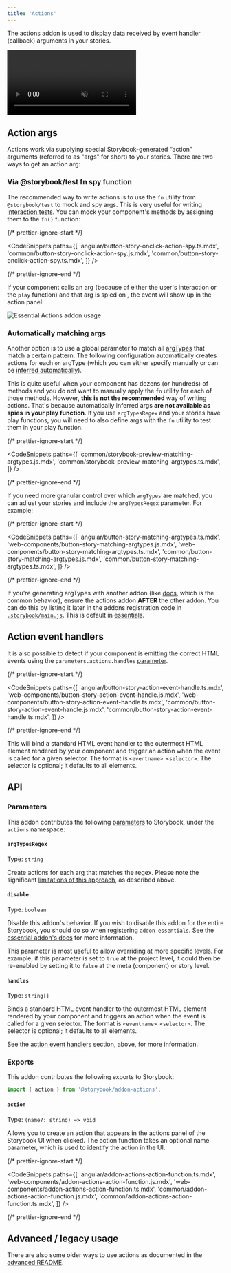 ```yaml
---
title: 'Actions'
---
```


<YouTubeCallout id="BTIuTuoHsQc" title="STOP logging with Storybook Actions" />

The actions addon is used to display data received by event handler (callback) arguments in your stories.

<video autoPlay muted playsInline loop>
  <source
    src="addon-actions-demo-optimized.mp4"
    type="video/mp4"
  />
</video>

## Action args

Actions work via supplying special Storybook-generated “action” arguments (referred to as "args" for short) to your stories. There are two ways to get an action arg:

### Via @storybook/test fn spy function

The recommended way to write actions is to use the `fn` utility from `@storybook/test` to mock and spy args. This is very useful for writing [interaction tests](../writing-tests/interaction-testing.md). You can mock your component's methods by assigning them to the `fn()` function:

{/* prettier-ignore-start */}

<CodeSnippets
  paths={[
    'angular/button-story-onclick-action-spy.ts.mdx',
    'common/button-story-onclick-action-spy.js.mdx',
    'common/button-story-onclick-action-spy.ts.mdx',
  ]}
/>

{/* prettier-ignore-end */}

If your component calls an arg (because of either the user's interaction or the `play` function) and that arg is spied on , the event will show up in the action panel:

![Essential Actions addon usage](./addon-actions-screenshot.png)

### Automatically matching args

Another option is to use a global parameter to match all [argTypes](../api/arg-types.md) that match a certain pattern. The following configuration automatically creates actions for each `on` argType (which you can either specify manually or can be [inferred automatically](../api/arg-types.md#automatic-argtype-inference)).

This is quite useful when your component has dozens (or hundreds) of methods and you do not want to manually apply the `fn` utility for each of those methods. However, **this is not the recommended** way of writing actions. That's because automatically inferred args **are not available as spies in your play function**. If you use `argTypesRegex` and your stories have play functions, you will need to also define args with the `fn` utility to test them in your play function.

{/* prettier-ignore-start */}

<CodeSnippets
  paths={[
    'common/storybook-preview-matching-argtypes.js.mdx',
    'common/storybook-preview-matching-argtypes.ts.mdx',
  ]}
/>

{/* prettier-ignore-end */}

If you need more granular control over which `argTypes` are matched, you can adjust your stories and include the `argTypesRegex` parameter. For example:

{/* prettier-ignore-start */}

<CodeSnippets
  paths={[
    'angular/button-story-matching-argtypes.ts.mdx',
    'web-components/button-story-matching-argtypes.js.mdx',
    'web-components/button-story-matching-argtypes.ts.mdx',
    'common/button-story-matching-argtypes.js.mdx',
    'common/button-story-matching-argtypes.ts.mdx',
  ]}
/>

{/* prettier-ignore-end */}

<Callout variant="info" icon="💡">

If you're generating argTypes with another addon (like [docs](../writing-docs/index.md), which is the common behavior), ensure the actions addon **AFTER** the other addon. You can do this by listing it later in the addons registration code in [`.storybook/main.js`](../configure/index.md#configure-story-rendering). This is default in [essentials](./index.md).

</Callout>

## Action event handlers

It is also possible to detect if your component is emitting the correct HTML events using the `parameters.actions.handles` [parameter](../writing-stories/parameters.md).

{/* prettier-ignore-start */}

<CodeSnippets
  paths={[
    'angular/button-story-action-event-handle.ts.mdx',
    'web-components/button-story-action-event-handle.js.mdx',
    'web-components/button-story-action-event-handle.ts.mdx',
    'common/button-story-action-event-handle.js.mdx',
    'common/button-story-action-event-handle.ts.mdx',
  ]}
/>


{/* prettier-ignore-end */}

This will bind a standard HTML event handler to the outermost HTML element rendered by your component and trigger an action when the event is called for a given selector. The format is `<eventname> <selector>`. The selector is optional; it defaults to all elements.

## API

### Parameters

This addon contributes the following [parameters](../writing-stories/parameters.md) to Storybook, under the `actions` namespace:

#### `argTypesRegex`

Type: `string`

Create actions for each arg that matches the regex. Please note the significant [limitations of this approach](#automatically-matching-args), as described above.

#### `disable`

Type: `boolean`

Disable this addon's behavior. If you wish to disable this addon for the entire Storybook, you should do so when registering `addon-essentials`. See the [essential addon's docs](../essentials/index.md#disabling-addons) for more information.

This parameter is most useful to allow overriding at more specific levels. For example, if this parameter is set to `true` at the project level, it could then be re-enabled by setting it to `false` at the meta (component) or story level.

#### `handles`

Type: `string[]`

Binds a standard HTML event handler to the outermost HTML element rendered by your component and triggers an action when the event is called for a given selector. The format is `<eventname> <selector>`. The selector is optional; it defaults to all elements.

See the [action event handlers](#action-event-handlers) section, above, for more information.

### Exports

This addon contributes the following exports to Storybook:

```js
import { action } from '@storybook/addon-actions';
```

#### `action`

Type: `(name?: string) => void`

Allows you to create an action that appears in the actions panel of the Storybook UI when clicked. The action function takes an optional name parameter, which is used to identify the action in the UI.

{/* prettier-ignore-start */}

<CodeSnippets
  paths={[
    'angular/addon-actions-action-function.ts.mdx',
    'web-components/addon-actions-action-function.js.mdx',
    'web-components/addon-actions-action-function.ts.mdx',
    'common/addon-actions-action-function.js.mdx',
    'common/addon-actions-action-function.ts.mdx',
  ]}
/>

{/* prettier-ignore-end */}

## Advanced / legacy usage

There are also some older ways to use actions as documented in the [advanced README](../../addons/actions/ADVANCED.md).
